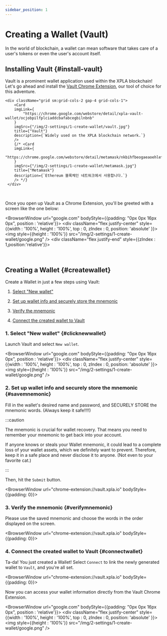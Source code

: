 ```yaml
---
sidebar_position: 1
---
```


# Creating a Wallet (Vault)


In the world of blockchain, a wallet can mean software that takes care of a user's tokens or even the user's account itself.

## Installing Vault {#install-vault}

Vault is a prominent wallet application used within the XPLA blockchain! Let's go ahead and install the [Vault Chrome Extension](https://chrome.google.com/webstore/detail/xpla-vault-wallet/ocjobpilfplciaddcbafabcegbilnbnb), our tool of choice for this adventure.

```mdx-code-block
<div className="grid sm:grid-cols-2 gap-4 grid-cols-1">
    <Card
    imgLink={
        "https://chrome.google.com/webstore/detail/xpla-vault-wallet/ocjobpilfplciaddcbafabcegbilnbnb"
    }
    imgSrc={"/img/2-settings/1-create-wallet/vault.jpg"}
    title={"Vault"}
    description={`Widely used on the XPLA blockchain network.`}
    />
    {/* <Card
    imgLink={
        "https://chrome.google.com/webstore/detail/metamask/nkbihfbeogaeaoehlefnkodbefgpgknn"
    }
    imgSrc={"/img/2-settings/1-create-wallet/metamask.jpg"}
    title={"Metamask"}
    description={`Ethereum 블록체인 네트워크에서 사용합니다.`}
    /> */}
 </div>
```

<br />

Once you open up Vault as a Chrome Extension, you'll be greeted with a screen like the one below:


<BrowserWindow url="google.com" bodyStyle={{padding: "0px 0px 16px 0px", position : 'relative'}}>
    <div className="flex justify-center" style={{width : '100%', height : '100%', top : 0, zIndex : 0, position: 'absolute' }}>
        <img  style={{height : '100%'}} src="/img/2-settings/1-create-wallet/google.png" />
    </div>
    <div className="flex justify-end" style={{zIndex : 1,position:'relative'}}>
        <VaultImgCard imgSrc="/img/2-settings/1-create-wallet/install-vault.png" />
    </div>
</BrowserWindow>

<br />

## Creating a Wallet {#createwallet}

Create a Wallet in just a few steps using Vault:

1. [Select "New wallet"](/docs/settings/create-wallet/create-wallet-with-vault#clicknewwallet)

2. [Set up wallet info and securely store the mnemonic](/docs/settings/create-wallet/create-wallet-with-vault#savemnemonic)

3. [Verify the mnemonic](/docs/settings/create-wallet/create-wallet-with-vault#verifymnemonic)

4. [Connect the created wallet to Vault](/docs/settings/create-wallet/create-wallet-with-vault#connectwallet)

### 1. Select "New wallet" {#clicknewwallet}

Launch Vault and select `New wallet`.

<BrowserWindow url="google.com" bodyStyle={{padding: "0px 0px 16px 0px", position : 'relative'}}>
    <div className="flex justify-center" style={{width : '100%', height : '100%', top : 0, zIndex : 0, position: 'absolute' }}>
        <img  style={{height : '100%'}} src="/img/2-settings/1-create-wallet/google.png" />
    </div>
<div className="flex justify-end" style={{zIndex : 1,position:'relative'}}>
    <VaultImgCard imgSrc="/img/2-settings/1-create-wallet/select-newwallet.png" />
</div>
</BrowserWindow>

### 2. Set up wallet info and securely store the mnemonic {#savemnemonic}

Fill in the wallet's desired name and password, and SECURELY STORE the mnemonic words. (Always keep it safe!!!!)

:::caution

The mnemonic is crucial for wallet recovery. That means you need to remember your mnemonic to get back into your account. 

If anyone knows or steals your Wallet mnemonic, it could lead to a complete loss of your wallet assets, which we definitely want to prevent. Therefore, keep it in a safe place and never disclose it to anyone. (Not even to your favorite cat.) 

:::

Then, hit the `Submit` button.

<BrowserWindow url="chrome-extension://vault.xpla.io" bodyStyle={{padding: 0}}>
<div className="flex justify-center" style={{backgroundColor : 'hsl(240, 20%, 97%)', position : 'relative'}}>
    <div style={{position : 'absolute', backgroundColor : '#031435', height : '58px', width : '100%', top : 0, zIndex : 0}} />
    <VaultImgCard style={{zIndex : 1}} imgSrc="/img/2-settings/1-create-wallet/save-mnemonic.png" />
</div>
</BrowserWindow>

### 3. Verify the mnemonic {#verifymnemonic}

Please use the saved mnemonic and choose the words in the order displayed on the screen.

<BrowserWindow url="chrome-extension://vault.xpla.io" bodyStyle={{padding: 0}}>
<div className="flex justify-center" style={{backgroundColor : 'hsl(240, 20%, 97%)', position : 'relative'}}>
    <div style={{position : 'absolute', backgroundColor : '#031435', height : '55px', width : '100%', top : 0, zIndex : 0}} />
    <VaultImgCard style={{zIndex : 1}} imgSrc="/img/2-settings/1-create-wallet/verify-mnemonic.png" />
</div>
</BrowserWindow>

### 4. Connect the created wallet to Vault {#connectwallet}

Ta-da! You just created a Wallet! Select `Connect` to link the newly generated wallet to `Vault`, and you're all set.

<BrowserWindow url="chrome-extension://vault.xpla.io" bodyStyle={{padding: 0}}>
<div className="flex justify-center" style={{backgroundColor : 'hsl(240, 20%, 97%)', position : 'relative'}}>
    <div style={{position : 'absolute', backgroundColor : '#031435', height : '53px', width : '100%', top : 0, zIndex : 0}} />
    <VaultImgCard style={{zIndex : 1}} imgSrc="/img/2-settings/1-create-wallet/connect-wallet.png" />
</div>
</BrowserWindow>

Now you can access your wallet information directly from the Vault Chrome Extension.

<BrowserWindow url="google.com" bodyStyle={{padding: "0px 0px 16px 0px", position : 'relative'}}>
    <div className="flex justify-center" style={{width : '100%', height : '100%', top : 0, zIndex : 0, position: 'absolute' }}>
        <img  style={{height : '100%'}} src="/img/2-settings/1-create-wallet/google.png" />
    </div>
<div className="flex justify-end" style={{zIndex : 1,position:'relative'}}>
    <VaultImgCard imgSrc="/img/2-settings/1-create-wallet/create-success.png" />
</div>
</BrowserWindow>